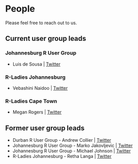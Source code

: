 # People

Please feel free to reach out to us.

## Current user group leads

### Johannesburg R User Group
-   Luis de Sousa \| [Twitter](https://twitter.com/luis_de_sousa)

### R-Ladies Johannesburg
-   Vebashini Naidoo \| [Twitter](https://twitter.com/Sciencificity)

### R-Ladies Cape Town

-   Megan Rogers \| [Twitter](https://twitter.com/meganrogers_za)

## Former user group leads

-   Durban R User Group - Andrew Collier \| [Twitter](https://twitter.com/datawookie)
-   Johannesburg R User Group - Marko Jakovljevic \| [Twitter](https://twitter.com/MarchofReason)
-   Johannesburg R User Group - Michael Johnson \| [Twitter](https://twitter.com/Mikejohnsonza)
-   R-Ladies Johannesburg - Retha Langa \| [Twitter](https://twitter.com/HeritageAffair)

